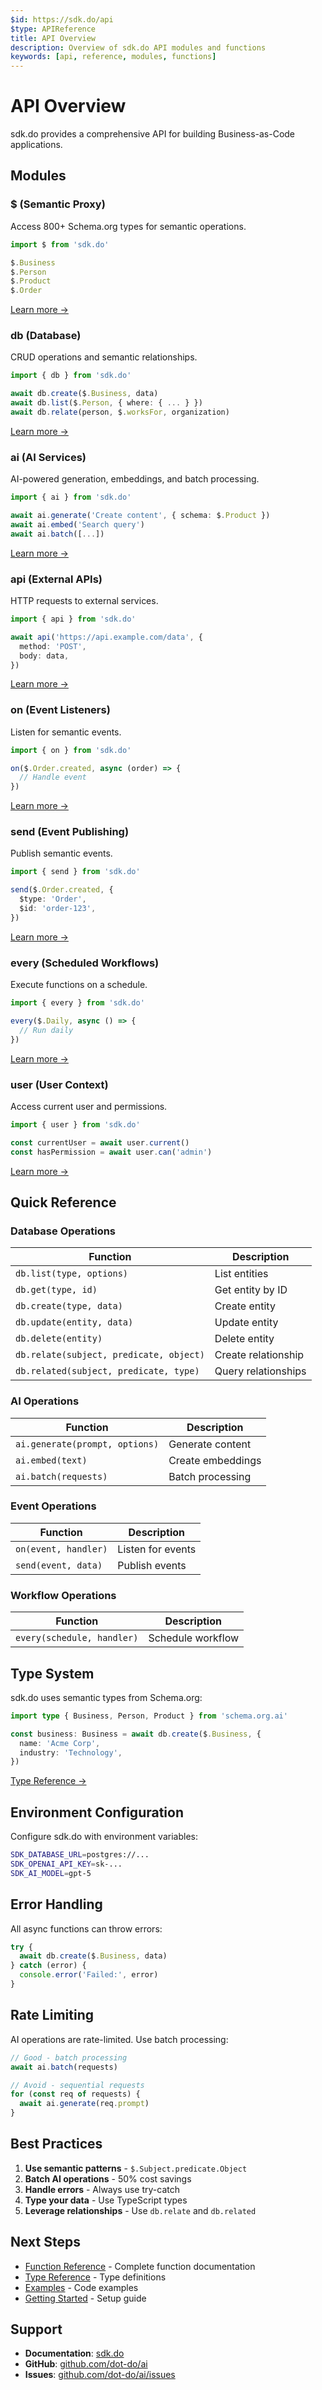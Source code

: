 ```yaml
---
$id: https://sdk.do/api
$type: APIReference
title: API Overview
description: Overview of sdk.do API modules and functions
keywords: [api, reference, modules, functions]
---
```


# API Overview

sdk.do provides a comprehensive API for building Business-as-Code applications.

## Modules

### $ (Semantic Proxy)

Access 800+ Schema.org types for semantic operations.

```typescript
import $ from 'sdk.do'

$.Business
$.Person
$.Product
$.Order
```

[Learn more →](./functions#dollar-proxy)

### db (Database)

CRUD operations and semantic relationships.

```typescript
import { db } from 'sdk.do'

await db.create($.Business, data)
await db.list($.Person, { where: { ... } })
await db.relate(person, $.worksFor, organization)
```

[Learn more →](./functions#db)

### ai (AI Services)

AI-powered generation, embeddings, and batch processing.

```typescript
import { ai } from 'sdk.do'

await ai.generate('Create content', { schema: $.Product })
await ai.embed('Search query')
await ai.batch([...])
```

[Learn more →](./functions#ai)

### api (External APIs)

HTTP requests to external services.

```typescript
import { api } from 'sdk.do'

await api('https://api.example.com/data', {
  method: 'POST',
  body: data,
})
```

[Learn more →](./functions#api)

### on (Event Listeners)

Listen for semantic events.

```typescript
import { on } from 'sdk.do'

on($.Order.created, async (order) => {
  // Handle event
})
```

[Learn more →](./functions#on)

### send (Event Publishing)

Publish semantic events.

```typescript
import { send } from 'sdk.do'

send($.Order.created, {
  $type: 'Order',
  $id: 'order-123',
})
```

[Learn more →](./functions#send)

### every (Scheduled Workflows)

Execute functions on a schedule.

```typescript
import { every } from 'sdk.do'

every($.Daily, async () => {
  // Run daily
})
```

[Learn more →](./functions#every)

### user (User Context)

Access current user and permissions.

```typescript
import { user } from 'sdk.do'

const currentUser = await user.current()
const hasPermission = await user.can('admin')
```

[Learn more →](./functions#user)

## Quick Reference

### Database Operations

| Function                                | Description         |
| --------------------------------------- | ------------------- |
| `db.list(type, options)`                | List entities       |
| `db.get(type, id)`                      | Get entity by ID    |
| `db.create(type, data)`                 | Create entity       |
| `db.update(entity, data)`               | Update entity       |
| `db.delete(entity)`                     | Delete entity       |
| `db.relate(subject, predicate, object)` | Create relationship |
| `db.related(subject, predicate, type)`  | Query relationships |

### AI Operations

| Function                       | Description       |
| ------------------------------ | ----------------- |
| `ai.generate(prompt, options)` | Generate content  |
| `ai.embed(text)`               | Create embeddings |
| `ai.batch(requests)`           | Batch processing  |

### Event Operations

| Function             | Description       |
| -------------------- | ----------------- |
| `on(event, handler)` | Listen for events |
| `send(event, data)`  | Publish events    |

### Workflow Operations

| Function                   | Description       |
| -------------------------- | ----------------- |
| `every(schedule, handler)` | Schedule workflow |

## Type System

sdk.do uses semantic types from Schema.org:

```typescript
import type { Business, Person, Product } from 'schema.org.ai'

const business: Business = await db.create($.Business, {
  name: 'Acme Corp',
  industry: 'Technology',
})
```

[Type Reference →](./types)

## Environment Configuration

Configure sdk.do with environment variables:

```bash
SDK_DATABASE_URL=postgres://...
SDK_OPENAI_API_KEY=sk-...
SDK_AI_MODEL=gpt-5
```

## Error Handling

All async functions can throw errors:

```typescript
try {
  await db.create($.Business, data)
} catch (error) {
  console.error('Failed:', error)
}
```

## Rate Limiting

AI operations are rate-limited. Use batch processing:

```typescript
// Good - batch processing
await ai.batch(requests)

// Avoid - sequential requests
for (const req of requests) {
  await ai.generate(req.prompt)
}
```

## Best Practices

1. **Use semantic patterns** - `$.Subject.predicate.Object`
2. **Batch AI operations** - 50% cost savings
3. **Handle errors** - Always use try-catch
4. **Type your data** - Use TypeScript types
5. **Leverage relationships** - Use `db.relate` and `db.related`

## Next Steps

- [Function Reference](./functions) - Complete function documentation
- [Type Reference](./types) - Type definitions
- [Examples](../examples/) - Code examples
- [Getting Started](../docs/getting-started) - Setup guide

## Support

- **Documentation**: [sdk.do](https://sdk.do)
- **GitHub**: [github.com/dot-do/ai](https://github.com/dot-do/ai)
- **Issues**: [github.com/dot-do/ai/issues](https://github.com/dot-do/ai/issues)
